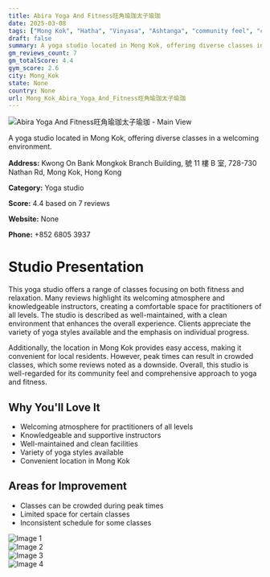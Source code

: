 ```yaml
---
title: Abira Yoga And Fitness旺角瑜珈太子瑜珈
date: 2025-03-08
tags: ["Mong Kok", "Hatha", "Vinyasa", "Ashtanga", "community feel", "clean environment", "Mong Kok"]  
draft: false
summary: A yoga studio located in Mong Kok, offering diverse classes in a welcoming environment.
gm_reviews_count: 7
gm_totalScore: 4.4
gym_score: 2.6
city: Mong_Kok
state: None
country: None
url: Mong_Kok_Abira_Yoga_And_Fitness旺角瑜珈太子瑜珈
---
```


<div className="aspect-[16/9] relative my-8">
  <img 
    src="https://lh5.googleusercontent.com/p/AF1QipOogckxGv70q68pwPx7KD4pMyecsIyv4vqg_eUA=w1920-h1080-k-no"
    alt="Abira Yoga And Fitness旺角瑜珈太子瑜珈 - Main View"
    className="object-cover absolute inset-0 w-full h-full rounded-lg"
  />
</div>

A yoga studio located in Mong Kok, offering diverse classes in a welcoming environment.

**Address:** Kwong On Bank Mongkok Branch Building, 號 11 樓 B 室, 728-730 Nathan Rd, Mong Kok, Hong Kong

**Category:** Yoga studio

**Score:** 4.4 based on 7 reviews

**Website:** None

**Phone:** +852 6805 3937

# Studio Presentation

This yoga studio offers a range of classes focusing on both fitness and relaxation. Many reviews highlight its welcoming atmosphere and knowledgeable instructors, creating a comfortable space for practitioners of all levels. The studio is described as well-maintained, with a clean environment that enhances the overall experience. Clients appreciate the variety of yoga styles available and the emphasis on individual progress.

Additionally, the location in Mong Kok provides easy access, making it convenient for local residents. However, peak times can result in crowded classes, which some reviews noted as a downside. Overall, this studio is well-regarded for its community feel and comprehensive approach to yoga and fitness.

## Why You'll Love It

- Welcoming atmosphere for practitioners of all levels
- Knowledgeable and supportive instructors
- Well-maintained and clean facilities
- Variety of yoga styles available
- Convenient location in Mong Kok

## Areas for Improvement

- Classes can be crowded during peak times
- Limited space for certain classes
- Inconsistent schedule for some classes

<div className="grid grid-cols-1 xl:grid-cols-2 gap-4 my-8">
<div className="aspect-[4/3] relative"><img src="https://lh5.googleusercontent.com/p/AF1QipNXdhQdcEsoShHwTXGfKoz-78EOu1J3MM0Qg5j1=w1920-h1080-k-no" alt="Image 1" className="object-cover absolute inset-0 w-full h-full rounded-lg" /></div>
<div className="aspect-[4/3] relative"><img src="https://lh5.googleusercontent.com/p/AF1QipPd-9MzOgFe5mWn9dpdJRMBWInzUFNOZuEYALod=w1920-h1080-k-no" alt="Image 2" className="object-cover absolute inset-0 w-full h-full rounded-lg" /></div>
<div className="aspect-[4/3] relative"><img src="https://lh5.googleusercontent.com/p/AF1QipNJ3vnfN7QR4RIBoI3AUv1e06a72P6vK3LkzNa4=w1920-h1080-k-no" alt="Image 3" className="object-cover absolute inset-0 w-full h-full rounded-lg" /></div>
<div className="aspect-[4/3] relative"><img src="https://lh5.googleusercontent.com/p/AF1QipMsmCrn5y1ZgWYVlSZdLhvwLMzKD9jz57V9fvP_=w1920-h1080-k-no" alt="Image 4" className="object-cover absolute inset-0 w-full h-full rounded-lg" /></div>
</div>